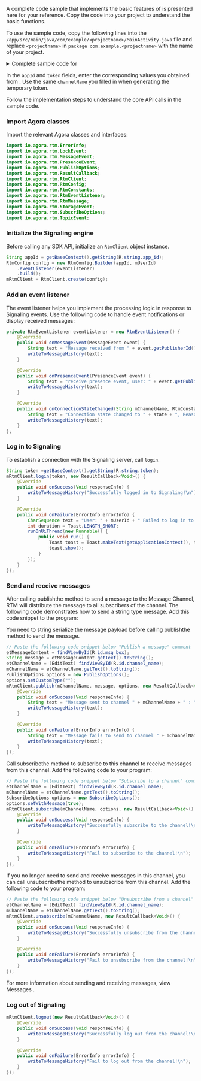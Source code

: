 <PlatformWrapper platform="android">

A complete code sample that implements the basic features of <Vpd k="NAME" /> is presented here for your reference. Copy the code into your project to understand the basic functions. 

To use the sample code, copy the following lines into the `/app/src/main/java/com/example/<projectname>/MainActivity.java` file and replace `<projectname>` in `package com.example.<projectname>` with the name of your project.

<details>
<summary>Complete sample code for <Vpd k="PRODUCT" /></summary>

<CodeBlock language="java" showLineNumbers>
{`// Replace the package path with the path of your real project.
package com.example.<projectname>;





public class MainActivity extends AppCompatActivity {
    private EditText etUserId;
    private EditText etChannelName;
    private EditText etMessageContent;

    // The user ID of the publisher
    private String mUserId;
    // The channel name of the message channel
    private String mChannelName;

    // The RTM client instance
    private RtmClient mRtmClient;
    // The TextView to show the messages that you send
    private TextView mMessageHistory;

    // Add the event listener
    private RtmEventListener eventListener = new RtmEventListener() {
        @Override
        public void onMessageEvent(MessageEvent event) {
            String text = "Message received from " + event.getPublisherId() + " Message: " + event.getMessage().getData() + "\n";
            writeToMessageHistory(text);
        }

        @Override
        public void onPresenceEvent(PresenceEvent event) {
            String text = "receive presence event, user: " + event.getPublisherId() + " event: " + event.getEventType() + "\n";
            writeToMessageHistory(text);
        }

        @Override
        public void onConnectionStateChanged(String mChannelName, RtmConstants.RtmConnectionState state, RtmConstants.RtmConnectionChangeReason reason) {
            String text = "Connection state changed to " + state + ", Reason: " + reason + "\n";
            writeToMessageHistory(text);
        }
    };

    @Override
    protected void onCreate(Bundle savedInstanceState) {
        super.onCreate(savedInstanceState);
        setContentView(R.layout.activity_main);
        setRequestedOrientation(ActivityInfo.SCREEN_ORIENTATION_PORTRAIT);
    }

    @Override
    protected void onResume() {
        super.onResume();
    }

    @Override
    protected void onDestroy() {
        super.onDestroy();
    }

    public void onClickLogin(View v)
    {
        try {
            etUserId = (EditText) findViewById(R.id.uid);
            mUserId = etUserId.getText().toString();
            if (mUserId == null || mUserId.isEmpty()) {
                showToast("invalid userId");
                return;
            }
            RtmConfig config = new RtmConfig.Builder(getBaseContext().getString(R.string.app_id), mUserId)
                    .eventListener(eventListener)
                    .build();
            mRtmClient = RtmClient.create(config);
        } catch (Exception e) {
            showToast("create rtm client is null");
        }

        if (mRtmClient == null) {
            showToast("rtm client is null");
            return;
        }

        // Log in the RTM server
        String token =getBaseContext().getString(R.string.token);
        mRtmClient.login(token, new ResultCallback<Void>() {
            @Override
            public void onSuccess(Void responseInfo) {
                writeToMessageHistory("Successfully logged in to Signaling!\n");
            }

            @Override
            public void onFailure(ErrorInfo errorInfo) {
                CharSequence text = "User: " + mUserId + " Failed to log in to Signaling!" + errorInfo.toString();
                int duration = Toast.LENGTH_SHORT;
                runOnUiThread(new Runnable() {
                    public void run() {
                        Toast toast = Toast.makeText(getApplicationContext(), text, duration);
                        toast.show();
                    }
                });
            }
        });
    }

    public void onClickSubscribe(View v)
    {
        if (mRtmClient == null) {
            showToast("rtm client is null");
            return;
        }

        // Subscribe to a channel
        etChannelName = (EditText) findViewById(R.id.channel_name);
        mChannelName = etChannelName.getText().toString();

        SubscribeOptions options = new SubscribeOptions();
        options.setWithMessage(true);
        mRtmClient.subscribe(mChannelName, options, new ResultCallback<Void>() {
            @Override
            public void onSuccess(Void responseInfo) {
                writeToMessageHistory("Successfully subscribe to the channel!\n");
            }

            @Override
            public void onFailure(ErrorInfo errorInfo) {
                writeToMessageHistory("Fail to subscribe to the channel!\n");
            }
        });
    }

    public void onClickLogout(View v)
    {
        if (mRtmClient == null) {
            showToast("rtm client is null");
        }
        // Log out from the RTM server
        mRtmClient.logout(new ResultCallback<Void>() {
            @Override
            public void onSuccess(Void responseInfo) {
                writeToMessageHistory("Successfully log out from the channel!\n");
            }

            @Override
            public void onFailure(ErrorInfo errorInfo) {
                writeToMessageHistory("Fail to log out from the channel!\n");
            }
        });
    }

    public void onClickUnsubscribe(View v)
    {
        if (mRtmClient == null) {
            showToast("rtm client is null");
            return;
        }
        // Unsubscribe from a channel
        etChannelName = (EditText) findViewById(R.id.channel_name);
        mChannelName = etChannelName.getText().toString();
        mRtmClient.unsubscribe(mChannelName, new ResultCallback<Void>() {
            @Override
            public void onSuccess(Void responseInfo) {
                writeToMessageHistory("Successfully unsubscribe from the channel!\n");
            }

            @Override
            public void onFailure(ErrorInfo errorInfo) {
                writeToMessageHistory("Fail to unsubscribe from the channel!\n");
            }
        });
    }

    public void onClickSendChannelMsg(View v)
    {
        etMessageContent = findViewById(R.id.msg_box);
        String message = etMessageContent.getText().toString();

        // Publish a message
        etChannelName = (EditText) findViewById(R.id.channel_name);
        mChannelName = etChannelName.getText().toString();
        PublishOptions options = new PublishOptions();
        options.setCustomType("");
        mRtmClient.publish(mChannelName, message, options, new ResultCallback<Void>() {
            @Override
            public void onSuccess(Void responseInfo) {
                String text = "Message sent to channel " + mChannelName + " : " + message + "\n";
                writeToMessageHistory(text);
            }

            @Override
            public void onFailure(ErrorInfo errorInfo) {
                String text = "Message fails to send to channel " + mChannelName + " Error: " + errorInfo + "\n";
                writeToMessageHistory(text);
            }
        });
    }

    // Write message history to TextView
    public void writeToMessageHistory(String record)
    {
        mMessageHistory = findViewById(R.id.message_history);
        mMessageHistory.append(record);
    }

    private void showToast(String text) {
        Toast.makeText(this, text, Toast.LENGTH_SHORT).show();
    }
}`}
</CodeBlock>
</details>

<Admonition title="Information" type="info">In the `appId` and `token` fields, enter the corresponding values you obtained from <Vg k="CONSOLE"/>. Use the same `channelName` you filled in when generating the temporary token.</Admonition>

Follow the implementation steps to understand the core API calls in the sample code.
 
### Import Agora classes

Import the relevant Agora classes and interfaces:

```java
import io.agora.rtm.ErrorInfo;
import io.agora.rtm.LockEvent;
import io.agora.rtm.MessageEvent;
import io.agora.rtm.PresenceEvent;
import io.agora.rtm.PublishOptions;
import io.agora.rtm.ResultCallback;
import io.agora.rtm.RtmClient;
import io.agora.rtm.RtmConfig;
import io.agora.rtm.RtmConstants;
import io.agora.rtm.RtmEventListener;
import io.agora.rtm.RtmMessage;
import io.agora.rtm.StorageEvent;
import io.agora.rtm.SubscribeOptions;
import io.agora.rtm.TopicEvent;
```

### Initialize the Signaling engine

Before calling any <Vg k="SIG" /> SDK API, initialize an `RtmClient` object instance.

```java
String appId = getBaseContext().getString(R.string.app_id);
RtmConfig config = new RtmConfig.Builder(appId, mUserId)
    .eventListener(eventListener)
    .build();
mRtmClient = RtmClient.create(config);
```

### Add an event listener

The event listener helps you implement the processing logic in response to Signaling events. Use the following code to handle event notifications or display received messages:

```java
private RtmEventListener eventListener = new RtmEventListener() {
    @Override
    public void onMessageEvent(MessageEvent event) {
        String text = "Message received from " + event.getPublisherId() + " Message: " + event.getMessage().getData() + "\n";
        writeToMessageHistory(text);
    }

    @Override
    public void onPresenceEvent(PresenceEvent event) {
        String text = "receive presence event, user: " + event.getPublisherId() + " event: " + event.getEventType() + "\n";
        writeToMessageHistory(text);
    }

    @Override
    public void onConnectionStateChanged(String mChannelName, RtmConstants.RtmConnectionState state, RtmConstants.RtmConnectionChangeReason reason) {
        String text = "Connection state changed to " + state + ", Reason: " + reason + "\n";
        writeToMessageHistory(text);
    }
};
```

### Log in to Signaling

To establish a connection with the Signaling server, call `login`. 

```java
String token =getBaseContext().getString(R.string.token);
mRtmClient.login(token, new ResultCallback<Void>() {
    @Override
    public void onSuccess(Void responseInfo) {
        writeToMessageHistory("Successfully logged in to Signaling!\n");
    }

    @Override
    public void onFailure(ErrorInfo errorInfo) {
        CharSequence text = "User: " + mUserId + " Failed to log in to Signaling!" + errorInfo.toString();
        int duration = Toast.LENGTH_SHORT;
        runOnUiThread(new Runnable() {
            public void run() {
                Toast toast = Toast.makeText(getApplicationContext(), text, duration);
                toast.show();
            }
        });
    }
});
```

### Send and receive messages

After calling publishthe method to send a message to the Message Channel, RTM will distribute the message to all subscribers of the channel. The following code demonstrates how to send a string type message. Add this code snippet to the program:

<Admonition>
You need to string serialize the message payload before calling publishthe method to send the message.
</Admonition>

```java
// Paste the following code snippet below "Publish a message" comment
etMessageContent = findViewById(R.id.msg_box);
String message = etMessageContent.getText().toString();
etChannelName = (EditText) findViewById(R.id.channel_name);
mChannelName = etChannelName.getText().toString();
PublishOptions options = new PublishOptions();
options.setCustomType("");
mRtmClient.publish(mChannelName, message, options, new ResultCallback<Void>() {
    @Override
    public void onSuccess(Void responseInfo) {
        String text = "Message sent to channel " + mChannelName + " : " + message + "\n";
        writeToMessageHistory(text);
    }

    @Override
    public void onFailure(ErrorInfo errorInfo) {
        String text = "Message fails to send to channel " + mChannelName + " Error: " + errorInfo + "\n";
        writeToMessageHistory(text);
    }
});
```

Call subscribethe method to subscribe to this channel to receive messages from this channel. Add the following code to your program:

```java
// Paste the following code snippet below "Subscribe to a channel" comment
etChannelName = (EditText) findViewById(R.id.channel_name);
mChannelName = etChannelName.getText().toString();
SubscribeOptions options = new SubscribeOptions();
options.setWithMessage(true);
mRtmClient.subscribe(mChannelName, options, new ResultCallback<Void>() {
    @Override
    public void onSuccess(Void responseInfo) {
        writeToMessageHistory("Successfully subscribe to the channel!\n");
    }

    @Override
    public void onFailure(ErrorInfo errorInfo) {
        writeToMessageHistory("Fail to subscribe to the channel!\n");
    }
});
```

If you no longer need to send and receive messages in this channel, you can call unsubscribethe method to unsubscribe from this channel. Add the following code to your program:

```java
// Paste the following code snippet below "Unsubscribe from a channel" comment
etChannelName = (EditText) findViewById(R.id.channel_name);
mChannelName = etChannelName.getText().toString();
mRtmClient.unsubscribe(mChannelName, new ResultCallback<Void>() {
    @Override
    public void onSuccess(Void responseInfo) {
        writeToMessageHistory("Successfully unsubscribe from the channel!\n");
    }

    @Override
    public void onFailure(ErrorInfo errorInfo) {
        writeToMessageHistory("Fail to unsubscribe from the channel!\n");
    }
});
```

For more information about sending and receiving messages, view Messages .

### Log out of Signaling

```java
mRtmClient.logout(new ResultCallback<Void>() {
    @Override
    public void onSuccess(Void responseInfo) {
        writeToMessageHistory("Successfully log out from the channel!\n");
    }

    @Override
    public void onFailure(ErrorInfo errorInfo) {
        writeToMessageHistory("Fail to log out from the channel!\n");
    }
});
```

</PlatformWrapper>